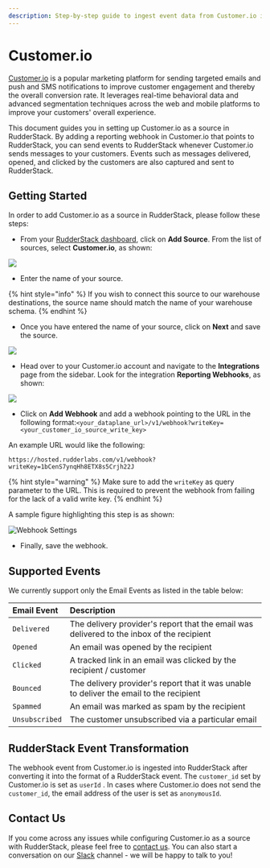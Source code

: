 ```yaml
---
description: Step-by-step guide to ingest event data from Customer.io into RudderStack
---
```


# Customer.io

[Customer.io](https://customer.io/) is a popular marketing platform for sending targeted emails and push and SMS notifications to improve customer engagement and thereby the overall conversion rate. It leverages real-time behavioral data and advanced segmentation techniques across the web and mobile platforms to improve your customers' overall experience.

This document guides you in setting up Customer.io as a source in RudderStack. By adding a reporting webhook in Customer.io that points to RudderStack, you can send events to RudderStack whenever Customer.io sends messages to your customers. Events such as messages delivered, opened, and clicked by the customers are also captured and sent to RudderStack.

## Getting Started

In order to add Customer.io as a source in RudderStack, please follow these steps:

* From your [RudderStack dashboard](https://app.rudderlabs.com/), click on **Add Source**. From the list of sources, select **Customer.io**, as shown:

![](../../.gitbook/assets/image%20%2820%29%20%281%29.png)

* Enter the name of your source.

{% hint style="info" %}
If you wish to connect this source to our warehouse destinations, the source name should match the name of your warehouse schema.
{% endhint %}

* Once you have entered the name of your source, click on **Next** and save the source.

![](../../.gitbook/assets/image%20%2861%29.png)

* Head over to your Customer.io account and navigate to the **Integrations** page from the sidebar. Look for the integration **Reporting Webhooks**, as shown:

![](../../.gitbook/assets/image%20%2862%29.png)

* Click on **Add Webhook** and add a webhook pointing to the URL in the following format:`<your_dataplane_url>/v1/webhook?writeKey=<your_customer_io_source_write_key>`

An example URL would like the following:

```http
https://hosted.rudderlabs.com/v1/webhook?writeKey=1bCenS7ynqHh8ETX8s5Crjh22J
```

{% hint style="warning" %}
Make sure to add the `writeKey` as query parameter to the URL. This is required to prevent the webhook from failing for the lack of a valid write key.
{% endhint %}

A sample figure highlighting this step is as shown:

![Webhook Settings](../../.gitbook/assets/image%20%2830%29.png)

* Finally, save the webhook.

## Supported Events

We currently support only the Email Events as listed in the table below:

| **Email Event** | **Description** |
| :--- | :--- |
| `Delivered` | The delivery provider's report that the email was delivered to the inbox of the recipient |
| `Opened` | An email was opened by the recipient |
| `Clicked` | A tracked link in an email was clicked by the recipient / customer |
| `Bounced` | The delivery provider's report that it was unable to deliver the email to the recipient |
| `Spammed` | An email was marked as spam by the recipient |
| `Unsubscribed` | The customer unsubscribed via a particular email |

## RudderStack Event Transformation

The webhook event from Customer.io is ingested into RudderStack after converting it into the format of a RudderStack event. The `customer_id` set by Customer.io is set as `userId` . In cases where Customer.io does not send the `customer_id`, the email address of the user is set as `anonymousId`.

## Contact Us

If you come across any issues while configuring Customer.io as a source with RudderStack, please feel free to [contact us](mailto:%20docs@rudderstack.com). You can also start a conversation on our [Slack](https://resources.rudderstack.com/join-rudderstack-slack) channel - we will be happy to talk to you!

